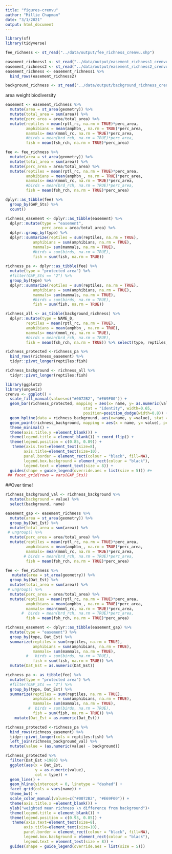 ```yaml
---
title: "figures-crenvu"
author: "Millie Chapman"
date: "3/1/2021"
output: html_document
---
```


```r
library(sf)
library(tidyverse)
```

```r
fee_richness <- st_read("../data/output/fee_richness_crenvu.shp")
```

```r
easement_richness1 <- st_read("../data/output/easement_richness1_crenvu.shp")
easement_richness2 <- st_read("../data/output/easement_richness2_crenvu.shp")
easement_richness <- easement_richness1 %>%
  bind_rows(easement_richness2)
```

```r
background_richness <- st_read("../data/output/background_richness_crenvu.shp")
```

area weight biodiversity 
```r
easement <- easement_richness %>%
  mutate(area = st_area(geometry)) %>%
  mutate(total_area = sum(area)) %>%
  mutate(perc_area = area/total_area) %>%
  mutate(reptiles = mean(rptl_rc, na.rm = TRUE)*perc_area,
         amphibians = mean(amphbn_, na.rm = TRUE)*perc_area,
         mammals= mean(mmml_rc, na.rm = TRUE)*perc_area,
         #birds = mean(brd_rch, na.rm = TRUE)*perc_area,
         fish = mean(fsh_rch, na.rm = TRUE)*perc_area)

fee <- fee_richness %>%
  mutate(area = st_area(geometry)) %>%
  mutate(total_area = sum(area)) %>%
  mutate(perc_area = area/total_area) %>%
  mutate(reptiles = mean(rptl_rc, na.rm = TRUE)*perc_area,
         amphibians = mean(amphbn_, na.rm = TRUE)*perc_area,
         mammals= mean(mmml_rc, na.rm = TRUE)*perc_area,
         #birds = mean(brd_rch, na.rm = TRUE)*perc_area,
         fish = mean(fsh_rch, na.rm = TRUE)*perc_area)
```

```r
dplyr::as_tibble(fee) %>%
  group_by(GAP_Sts) %>%
  count()
```

```r
richness_easement <- dplyr::as_tibble(easement) %>%
  dplyr::mutate(type = "easement",
                perc_area = area/total_area) %>%
  dplyr::group_by(type) %>%
  dplyr::summarize(reptiles = sum(reptiles, na.rm = TRUE),
            amphibians = sum(amphibians, na.rm = TRUE),
            mammals= sum(mammals, na.rm = TRUE),
            #birds = sum(birds, na.rm = TRUE),
            fish = sum(fish, na.rm = TRUE))
  
richness_pa <- dplyr::as_tibble(fee) %>%
  mutate(type = "protected area") %>%
  #filter(GAP_Sts == "2") %>%
  group_by(type) %>%
  dplyr::summarize(reptiles = sum(reptiles, na.rm = TRUE),
            amphibians = sum(amphibians, na.rm = TRUE),
            mammals= sum(mammals, na.rm = TRUE),
            #birds = sum(birds, na.rm = TRUE),
            fish = sum(fish, na.rm = TRUE))
```



```r
richness_all <- as_tibble(background_richness) %>%
  dplyr::mutate(type = NAME_0,
         reptiles = mean(rptl_rc, na.rm = TRUE),
         amphibians = mean(amphbn_, na.rm = TRUE),
         mammals= mean(mmml_rc, na.rm = TRUE),
         #birds = mean(brd_rch, na.rm = TRUE),
         fish = mean(fsh_rch, na.rm = TRUE)) %>% select(type, reptiles, amphibians, mammals, fish)

richness_protected <-richness_pa %>%
  bind_rows(richness_easement) %>%
  tidyr::pivot_longer(reptiles:fish) 

richness_background <- richness_all %>%
  tidyr::pivot_longer(reptiles:fish)
```

```r
library(ggplot2)
library(ungeviz)
crenvu <- ggplot() + 
  scale_fill_manual(values=c("#0072B2", "#E69F00")) +
  geom_bar(richness_protected, mapping = aes(x= name, y= as.numeric(value), fill = type),
                                  stat = "identity", width=0.65,
                                  position=position_dodge(width=0.8)) +
  geom_hpline(data = richness_background, aes(x=name, y =value), stat = "identity", height = 0.4, lwd = .75) +
  geom_point(richness_background, mapping = aes(x = name, y= value), pch = 19) +
  theme_minimal() +
  theme(axis.title.y =element_blank()) +
  theme(legend.title = element_blank()) + coord_flip() +
  theme(legend.position = c(0.85, 0.89)) +
   theme(axis.text=element_text(size=8),
        axis.title=element_text(size=10),
        panel.border = element_rect(colour = "black", fill=NA),
        legend.box.background = element_rect(colour = "black"),
        legend.text = element_text(size = 8)) +
  guides(shape = guide_legend(override.aes = list(size = 5))) #+ 
 ## facet_grid(rows = vars(GAP_Sts))
```

##Over time!

```r
richness_background_val <- richness_background %>%
  mutate(background = value) %>%
  select(background, name)

easement_gap <- easement_richness %>%
  mutate(area = st_area(geometry)) %>%
  group_by(Dat_Est) %>%
  mutate(total_area = sum(area)) %>%
 # ungroup() %>%
  mutate(perc_area = area/total_area) %>%
  mutate(reptiles = mean(rptl_rc, na.rm = TRUE)*perc_area,
         amphibians = mean(amphbn_, na.rm = TRUE)*perc_area,
         mammals= mean(mmml_rc, na.rm = TRUE)*perc_area,
        # birds = mean(brd_rch, na.rm = TRUE)*perc_area,
         fish = mean(fsh_rch, na.rm = TRUE)*perc_area)

fee <- fee_richness %>%
   mutate(area = st_area(geometry)) %>%
  group_by(Dat_Est) %>%
  mutate(total_area = sum(area)) %>%
 # ungroup() %>%
  mutate(perc_area = area/total_area) %>%
  mutate(reptiles = mean(rptl_rc, na.rm = TRUE)*perc_area,
         amphibians = mean(amphbn_, na.rm = TRUE)*perc_area,
         mammals= mean(mmml_rc, na.rm = TRUE)*perc_area,
       #  birds = mean(brd_rch, na.rm = TRUE)*perc_area,
         fish = mean(fsh_rch, na.rm = TRUE)*perc_area)

richness_easement <- dplyr::as_tibble(easement_gap) %>%
  mutate(type = "easement") %>%
  group_by(type, Dat_Est) %>%
  summarize(reptiles = sum(reptiles, na.rm = TRUE),
            amphibians = sum(amphibians, na.rm = TRUE),
            mammals= sum(mammals, na.rm = TRUE),
         #   birds = sum(birds, na.rm = TRUE),
            fish = sum(fish, na.rm = TRUE)) %>%
  mutate(Dat_Est = as.numeric(Dat_Est))

richness_pa <- as_tibble(fee) %>%
  mutate(type = "protected area") %>%
  #filter(GAP_Sts == "2") %>%
  group_by(type, Dat_Est) %>%
  summarize(reptiles = sum(reptiles, na.rm = TRUE),
            amphibians = sum(amphibians, na.rm = TRUE),
            mammals= sum(mammals, na.rm = TRUE),
          #  birds = sum(birds, na.rm = TRUE),
            fish = sum(fish, na.rm = TRUE)) %>%
    mutate(Dat_Est = as.numeric(Dat_Est))

richness_protected <-richness_pa %>%
  bind_rows(richness_easement) %>%
  tidyr::pivot_longer(cols = reptiles:fish) %>%
  left_join(richness_background_val) %>%
  mutate(value = (as.numeric(value) - background))
```

```r
richness_protected %>%
  filter(Dat_Est >1980) %>% 
  ggplot(aes(x = Dat_Est,
             y = as.numeric(value), 
             col = type)) + 
  geom_line() + 
  geom_hline(yintercept = 0, linetype = "dashed") + 
  facet_grid(cols = vars(name)) +
  theme_bw() +
  scale_color_manual(values=c("#0072B2", "#E69F00")) +
  theme(axis.title.x =element_blank()) +
  ylab("weighted mean richness \n difference from background")+
  theme(legend.title = element_blank()) + 
  theme(legend.position = c(0.93, 0.85)) +
   theme(axis.text=element_text(size=8),
        axis.title=element_text(size=10),
        panel.border = element_rect(colour = "black", fill=NA),
        legend.box.background = element_rect(colour = "black"),
        legend.text = element_text(size = 8)) +
  guides(shape = guide_legend(override.aes = list(size = 5)))
```

